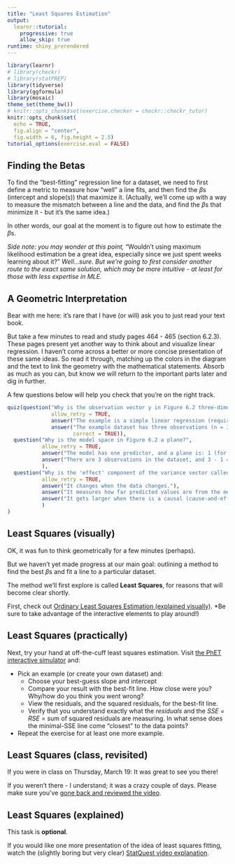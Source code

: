 ```yaml
---
title: "Least Squares Estimation"
output: 
  learnr::tutorial:
    progressive: true
    allow_skip: true
runtime: shiny_prerendered
---
```


```r
library(learnr)
# library(checkr)
# library(statPREP)
library(tidyverse)
library(ggformula)
library(mosaic)
theme_set(theme_bw())
# knitr::opts_chunk$set(exercise.checker = checkr::checkr_tutor)
knitr::opts_chunk$set(
  echo = TRUE,
  fig.align = "center",
  fig.width = 6, fig.height = 2.5)
tutorial_options(exercise.eval = FALSE)
```


<style type="text/css">
  span.boxed {
    border:5px solid gray;
    border-radius:10px;
    padding: 5px;
  }
span.invboxed {
  border:5px solid gray;
  padding: 5px;
  border-radius:10px;
  color: white;
}

table, td, th { border:0px; }

/* cellpadding */
  th, td { padding: 5px; }

</style>

## Finding the Betas
To find the "best-fitting" regression line for a dataset, we need to first define a metric to measure how "well" a line fits, and then find the $\beta$s (intercept and slope(s)) that maximize it. (Actually, we'll come up with a way to measure the mismatch between a line and the data, and find the $\beta$s that minimize it - but it's the same idea.)

In other words, our goal at the moment is to figure out how to estimate the $\beta$s.

*Side note: you may wonder at this point,* "Wouldn't using maximum likelihood estimation be a great idea, especially since we just spent weeks learning about it?" *Well...sure. But we're going to first consider another route to the exact same solution, which may be more intuitive - at least for those with less expertise in MLE.*

## A Geometric Interpretation
Bear with me here: it's rare that I have (or will) ask you to just read your text book.

But take a few minutes to read and study pages 464 - 465 (section 6.2.3). These pages present yet another way to think about and visualize linear regression.  I haven't come across a better or more concise presentation of these same ideas. So read it through, matching up the colors in the diagram and the text to link the geometry with the mathematical statements. Absorb as much as you can, but know we will return to the important parts later and dig in further.

A few questions below will help you check that you're on the right track.

```r
quiz(question("Why is the observation vector y in Figure 6.2 three-dimensional?",
              allow_retry = TRUE,
              answer("The example is a simple linear regression (requires estimation of 2 items: a slope and one predictor)"),
              answer("The example dataset has three observations (n = 3)",
                     correct = TRUE)),
  question("Why is the model space in Figure 6.2 a plane?",
           allow_retry = TRUE,
           answer("The model has one predictor, and a plane is: 1 (for the predictor) + 1 (for the intercept) = 2 dimensional", correct = TRUE),
           answer("There are 3 observations in the dataset, and 3 - 1 = 2.")
           ),
  question("Why is the 'effect' component of the variance vector called that?",
           allow_retry = TRUE,
           answer("It changes when the data changes."),
           answer("It measures how far predicted values are from the mean; and when this value is big compared to the residuals, the model is 'effective' (good) at explaining the data.", correct = TRUE),
           answer("It gets larger when there is a causal (cause-and-effect) relationship between predictor(s) and response")
           )
)
```

## Least Squares (visually)
OK, it was fun to think geometrically for a few minutes (perhaps).

But we haven't yet made progress at our main goal: outlining a method to find the best $\beta$s and fit a line to a particular dataset.

The method we'll first explore is called **Least Squares**, for reasons that will become clear shortly.

First, check out [Ordinary Least Squares Estimation (explained visually)](https://setosa.io/ev/ordinary-least-squares-regression/). *Be sure to take advantage of the interactive elements to play around!)

## Least Squares (practically)
Next, try your hand at off-the-cuff least squares estimation. Visit [the PhET interactive simulator](https://phet.colorado.edu/sims/html/least-squares-regression/latest/least-squares-regression_en.html) and:

- Pick an example (or create your own dataset) and:
  - Choose your best-guess slope and intercept
  - Compare your result with the best-fit line. How close were you? Why/how do you think you went wrong?
  - View the residuals, and the squared residuals, for the best-fit line.
  - Verify that you understand exactly what the *residuals* and the *SSE* = *RSE* = sum of squared residuals are measuring. In what sense does the minimal-SSE line come "closest" to the data points?
- Repeat the exercise for at least one more example.

## Least Squares (class, revisited)
If you were in class on Thursday, March 19: It was great to see you there!

If you weren't there - I understand; it was a crazy couple of days. Please make sure you've [gone back and reviewed the video](https://moodle.calvin.edu/mod/page/view.php?id=993617).

## Least Squares (explained)
This task is **optional**.

If you would like one more presentation of the idea of least squares fitting, watch the (slightly boring but very clear) [StatQuest video explanation](https://www.youtube.com/watch?v=PaFPbb66DxQ).